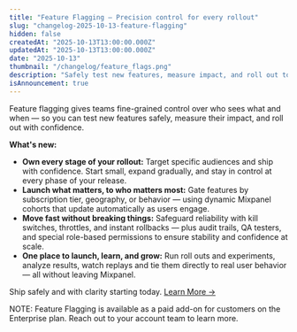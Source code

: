 ```yaml
---
title: "Feature Flagging — Precision control for every rollout"
slug: "changelog-2025-10-13-feature-flagging"
hidden: false
createdAt: "2025-10-13T13:00:00.000Z"
updatedAt: "2025-10-13T13:00:00.000Z"
date: "2025-10-13"
thumbnail: "/changelog/feature_flags.png"
description: "Safely test new features, measure impact, and roll out to the right users — with cohorts, kill switches, and full visibility in one place."
isAnnouncement: true
---
```


<ChangelogPostHeader
  date="2025-10-13"
  image="/changelog/feature_flags.png"
  title="Feature Flagging — Precision control for every rollout"
/>

Feature flagging gives teams fine-grained control over who sees what and when — so you can test new features safely, measure their impact, and roll out with confidence.

**What's new:**
- **Own every stage of your rollout:** Target specific audiences and ship with confidence. Start small, expand gradually, and stay in control at every phase of your release.
- **Launch what matters, to who matters most:** Gate features by subscription tier, geography, or behavior — using dynamic Mixpanel cohorts that update automatically as users engage.
- **Move fast without breaking things:** Safeguard reliability with kill switches, throttles, and instant rollbacks — plus audit trails, QA testers, and special role-based permissions to ensure stability and confidence at scale.
- **One place to launch, learn, and grow:** Run roll outs and experiments, analyze results, watch replays and tie them directly to real user behavior — all without leaving Mixpanel.

Ship safely and with clarity starting today. [Learn More →](/docs/featureflags)

NOTE: Feature Flagging is available as a paid add-on for customers on the Enterprise plan. Reach out to your account team to learn more.
